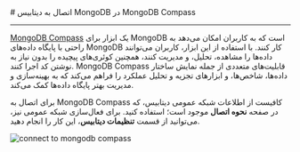 

<Layout>
<Head>
<title>مستندات اتصال به MongoDB با MongoDB Compass - لیارا</title>
<meta property="og:title" content="مستندات خدمات رایانش ابری لیارا" />
<meta property="og:description" content="مستندات اتصال به دیتابیس MongoDB با MongoDB Compass"  />
</Head>
# اتصال به دیتابیس MongoDB در MongoDB Compass
<hr className="mb-2" />

<a href="https://www.mongodb.com/products/tools/compass" className="text-[#2196f3] ">MongoDB Compass</a> یک ابزار برای MongoDB است که به کاربران امکان می‌دهد به راحتی با پایگاه داده‌های MongoDB کار کنند. با استفاده از این ابزار، کاربران می‌توانند داده‌ها را مشاهده، تحلیل، و مدیریت کنند، همچنین کوئری‌های پیچیده را بدون نیاز به نوشتن کد اجرا کنند. MongoDB Compass قابلیت‌های متعددی از جمله نمایش ساختار داده‌ها، شاخص‌ها، و ابزارهای تجزیه و تحلیل عملکرد را فراهم می‌کند که به بهینه‌سازی و مدیریت بهتر پایگاه داده‌ها کمک می‌کند.

<div className="h-2" />

برای اتصال به MongoDB Compass کافیست از اطلاعات شبکه عمومی دیتابیس، که در صفحه <b>نحوه اتصال</b> موجود است؛ استفاده کنید.
برای فعال‌سازی شبکه عمومی نیز، می‌توانید از قسمت <b>تنظیمات دیتابیس</b>، این کار را انجام دهید.
<div className="h-4" />

<img
  src="https://media.liara.ir/old/mongodb/connect-to-mongodb-database-with-mongodb-compass.gif"
  alt="connect to mongodb compass"
/>

</Layout>